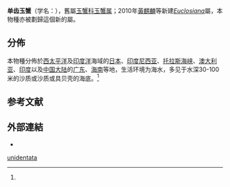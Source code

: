 {{Speciesbox
 | taxon = Euclosiana unidentata 
 | authority = (de Haan, 1850){{r |id11505}}
}}

'''单齿玉蟹'''（学名：{{lang|la|''Euclosiana unidentata''}}），舊屬[[玉蟹科|玉蟹科]][[玉蟹属|玉蟹属]]{{r |id11505}}；2010年[[黃麒麟|黃麒麟]]等新建''[[Euclosiana|Euclosiana]]''屬，本物種亦被劃歸這個新的屬{{r| WoRMS_453718}}。

==分佈==
本物種分佈於[[西太平洋|西太平洋]]及[[印度洋|印度洋]]海域的[[日本|日本]]、[[印度尼西亚|印度尼西亚]]、[[托拉斯海峡|托拉斯海峡]]、[[澳大利亚|澳大利亚]]、[[印度|印度]]以及[[中国大陆|中国大陆]]的[[广东|广东]]、[[海南|海南]]等地，生活环境为海水，多见于水深30-100米的沙质或沙质或具贝壳的海底。<ref name='id11505'/>

==参考文献==
{{reflist |refs=
<ref name='id11505'>{{cite web
 | url =http://www.bioinfo.cn/db05/BjdwSpecies.php?action=view&id=11505
 | title =单齿玉蟹
 | work =《中国动物物种编目数据库》
 | publisher =中国科学院微生物研究所
 | author =中国科学院动物研究所
 | accessdate =2009-04-28
 | deadurl =yes
 | archiveurl =https://web.archive.org/web/20160305073952/http://www.bioinfo.cn/db05/BjdwSpecies.php?action=view&id=11505
 | archivedate =2016-03-05
 }}</ref>
<ref name="WoRMS_453718">{{WoRMS |id=453718 |title=''Leucosia unidentata'' De Haan, 1841 |date=2011-01-05 |access-date= 2017-12-07 |last=Davie |first=Peter }}</ref>
}}

==外部連結==
* {{Wikispecies-inline|Euclosiana unidentata}}
{{Taxonbar|from=Q10906454}}

[[Category:Euclosiana|unidentata]]


{{螃蟹小作品}}